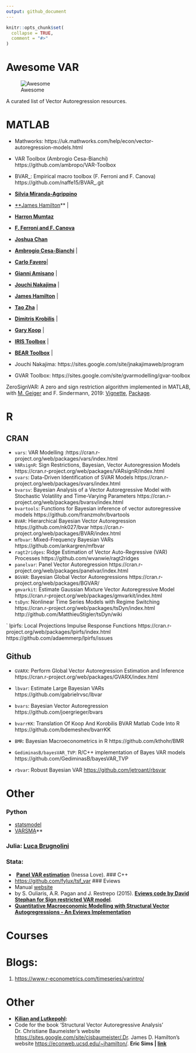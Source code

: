 ```yaml
---
output: github_document
---
```


<!-- README.md is generated from README.Rmd. Please edit that file -->

```r
knitr::opts_chunk$set(
  collapse = TRUE,
  comment = "#>"
)
```

<style>
btn {
  background-color: #4CAF50; /* Green */
  border: none;
  color: white;
  padding: 8px 12px;
  text-align: center;
  text-decoration: none;
  display: inline-block;
  font-size: 12px;
  border-radius: 16px;
  text-shadow: 0 1px 1px rgba(0, 0, 0, 0.2);
}
</style>

# Awesome VAR

![Awesome](https://cdn.rawgit.com/sindresorhus/awesome/d7305f38d29fed78fa85652e3a63e154dd8e8829/media/badge.svg)

A curated list of Vector Autoregression resources.

# MATLAB

- Mathworks: https://uk.mathworks.com/help/econ/vector-autoregression-models.html
- VAR Toolbox (Ambrogio Cesa-Bianchi) https://github.com/ambropo/VAR-Toolbox
- BVAR_:  Empirical macro toolbox (F. Ferroni and F. Canova) https://github.com/naffe15/BVAR_.git

- **[Silvia Miranda-Agrippino](http://silviamirandaagrippino.com/code-data)**

- [**James Hamilton](https://econweb.ucsd.edu/~jhamilto/software.htm)** |

- [**Harron Mumtaz**](https://sites.google.com/site/hmumtaz77/code?authuser=0)

- [**F. Ferroni and F. Canova**](https://github.com/naffe15/BVAR_)

- **[Joshua Chan](http://people.anu.edu.au/joshua.chan/code.html)** 

- **[Ambrogio Cesa-Bianchi](https://sites.google.com/site/ambropo/replications)** |

- **[Carlo Favero](http://didattica.unibocconi.eu/myigier/doc.php?idDoc=6312&IdUte=48917&idr=1754&Tipo=m&lingua=eng)**| 

- **[Gianni Amisano](https://sites.google.com/site/gianniamisanowebsite/code)** | 

- **[Jouchi Nakajima](https://sites.google.com/site/jnakajimaweb/tvpvar)** | 

- **[James Hamilton](http://econweb.ucsd.edu/~jhamilto/software.htm#BH)** | 

- **[Tao Zha](http://www.tzha.net/code)** |

- **[Dimitris Krobilis](https://sites.google.com/site/dimitriskorobilis/matlab)** | 

- **[Gary Koop](http://personal.strath.ac.uk/gary.koop/bayes_matlab_code_by_koop_and_korobilis.html)** | 

- **[IRIS Toolbox](http://iristoolbox.codeplex.com/)** | 

- **[BEAR Toolbox](https://drive.google.com/file/d/0BzOpR8T359fhLWtkNTNraXMtYkE/view?usp=sharing)** |

- Jouchi Nakajima: https://sites.google.com/site/jnakajimaweb/program

- GVAR Toolbox: https://sites.google.com/site/gvarmodelling/gvar-toolbox

ZeroSignVAR: A zero and sign restriction algorithm implemented in MATLAB, with [M. Geiger](https://www.liechtenstein-institut.li/personen/dr-martin-geiger) and F. Sindermann, 2019: [Vignette](https://eeecon.uibk.ac.at/~breitenlechner/data/Vignette.pdf), [Package](https://eeecon.uibk.ac.at/~breitenlechner/data/ZeroSignVAR.zip).

# R

## CRAN

- `vars`:  VAR Modelling :https://cran.r-project.org/web/packages/vars/index.html
- `VARsignR`: Sign Restrictions, Bayesian, Vector Autoregression Models https://cran.r-project.org/web/packages/VARsignR/index.html
- `svars`: Data-Driven Identification of SVAR Models https://cran.r-project.org/web/packages/svars/index.html
- `bvarsv`: Bayesian Analysis of a Vector Autoregressive Model with Stochastic Volatility and Time-Varying Parameters https://cran.r-project.org/web/packages/bvarsv/index.html
- `bvartools`: Functions for Bayesian inference of vector autoregressive models https://github.com/franzmohr/bvartools
- `BVAR`: Hierarchical Bayesian Vector Autoregression https://github.com/nk027/bvar https://cran.r-project.org/web/packages/BVAR/index.html
- `mfbvar`: Mixed-Frequency Bayesian VARs https://github.com/ankargren/mfbvar
- `ragt2ridges`: Ridge Estimation of Vector Auto-Regressive (VAR) Processes 
https://github.com/wvanwie/ragt2ridges
- `panelvar`:  Panel Vector Autoregression https://cran.r-project.org/web/packages/panelvar/index.html
- `BGVAR`: Bayesian Global Vector Autoregressions  https://cran.r-project.org/web/packages/BGVAR/
- `gmvarkit`: Estimate Gaussian Mixture Vector Autoregressive Model https://cran.r-project.org/web/packages/gmvarkit/index.html
- `tsDyn`: Nonlinear Time Series Models with Regime Switching https://cran.r-project.org/web/packages/tsDyn/index.html http://github.com/MatthieuStigler/tsDyn/wiki

` lpirfs: Local Projections Impulse Response Functions https://cran.r-project.org/web/packages/lpirfs/index.html https://github.com/adaemmerp/lpirfs/issues



## Github
- `GVARX`: Perform Global Vector Autoregression Estimation and Inference https://cran.r-project.org/web/packages/GVARX/index.html


- `lbvar`: Estimate Large Bayesian VARs https://github.com/gabrielrvsc/lbvar
- `bvars`: Bayesian Vector Autoregression https://github.com/joergrieger/bvars
- `bvarrKK`: Translation Of Koop And Korobilis BVAR Matlab Code Into R https://github.com/bdemeshev/bvarrKK
- `BMR`: Bayesian Macroeconometrics in R https://github.com/kthohr/BMR
- `GediminasB/bayesVAR_TVP`: R/C++ implementation of Bayes VAR models https://github.com/GediminasB/bayesVAR_TVP
- `rbvar`: Robust Bayesian VAR [https://github.com/jetroant/rbsvar](https://github.com/jetroant/rbsvar)

# Other

### Python
- [statsmodel](https://www.statsmodels.org/dev/vector_ar.html) 
- [VARSMA](https://github.com/dnguyend/VARsMA)**

### **Julia**: **[Luca Brugnolini](https://lucabrugnolini.github.io/code/code/)**

### Stata:
-  **[Panel VAR estimation](https://sites.google.com/a/hawaii.edu/inessalove/home/pvar)** (Inessa Love).
### C++
 - [https://github.com/fylux/tsf_var](https://github.com/fylux/tsf_var)
###  Eviews
* Manual [website](http://www.eviews.com/help/helpintro.html#page/content%2FVAR-Vector_Autoregressions_(VARs).html%23)
- by S. Ouliaris, A.R. Pagan and J. Restrepo (2015). **[Eviews code by David Stephan for Sign restricted VAR model](https://sites.google.com/site/davidstephan/system/errors/NodeNotFound?suri=wuid://defaultdomain/davidstephan/gx:e99add4b6870c32)**.
- **[Quantitative Macroeconomic Modelling with Structural Vector Autogregressions - An Eviews Implementation](http://www.eviews.com/StructVAR/structvar.html)**

# Courses

# Blogs:

1. [https://www.r-econometrics.com/timeseries/varintro/](https://www.r-econometrics.com/timeseries/varintro/)

# Other 

- **[Kilian and Lutkepohl](http://www-personal.umich.edu/~lkilian/book.html):**
- Code for the book 'Structural Vector Autoregressive Analysis'
Dr. Christiane Baumeister’s website [https://sites.google.com/site/cjsbaumeister/.Dr](https://sites.google.com/site/cjsbaumeister/.Dr). James D. Hamilton’s website [https://econweb.ucsd.edu/~jhamilton/](https://econweb.ucsd.edu/~jhamilton/).
**Eric Sims | [link](http://sims.princeton.edu/yftp/VARtools/R/)**